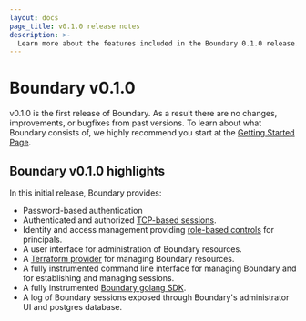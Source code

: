 ```yaml
---
layout: docs
page_title: v0.1.0 release notes
description: >-
  Learn more about the features included in the Boundary 0.1.0 release.
---
```


# Boundary v0.1.0

v0.1.0 is the first release of Boundary. As a result there are no changes, improvements, or bugfixes from past versions. To learn about what Boundary consists of, we highly recommend you start at the [Getting Started Page](/boundary/docs/getting-started).

## Boundary v0.1.0 highlights

In this initial release, Boundary provides:

- Password-based authentication
- Authenticated and authorized [TCP-based sessions](/boundary/docs/common-workflows/manage-sessions).
- Identity and access management providing [role-based controls](/boundary/docs/common-workflows/manage-roles) for principals.
- A user interface for administration of Boundary resources.
- A [Terraform provider](https://github.com/hashicorp/terraform-provider-boundary) for managing Boundary resources.
- A fully instrumented command line interface for managing Boundary and for establishing and managing sessions.
- A fully instrumented [Boundary golang SDK](/boundary/docs/api-clients/go-sdk).
- A log of Boundary sessions exposed through Boundary's administrator UI and postgres database.
